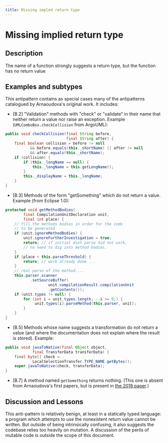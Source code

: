 ```yaml
---
title: Missing impled return type
---
```

# Missing implied return type

## Description

The name of a function strongly suggests a return type, but the function has no return value

## Examples and subtypes

This antipattern contains as special cases many of the antipatterns catalogued by Arnaoudova's original work. It includes:

* [B.2] "Validation" methods with "check" or "validate" in their name that neither return a value nor raise an exception. Example (`UMLComboBox.checkCollision` from ArgoUML):

```java
public void checkCollision(final String before,
                           final String after) {
    final boolean collision = before != null
           && before.equals(this._shortName) || after != null
           && after.equals(this._shortName);
    if (collision) {
        if (this._longName == null) {
            this._longName = this.getLongName();
        }
        this._displayName = this._longName;
    }
}
```

* [B.3] Methods of the form "getSomething" which do not return a value. Example (from Eclipse 1.0):

```java
protected void getMethodBodies(
        final CompilationUnitDeclaration unit,
        final int place) {
    // fill the methods bodies in order for the code
    // to be generated
    if (unit.ignoreMethodBodies) {
        unit.ignoreFurtherInvestigation = true;
        return; // if initial diet parse did not work,
        // no need to dig into method bodies.
    }
    if (place < this.parseThreshold) {
        return; // work already done ...
    }
    // real parse of the method....
    this.parser.scanner
           .setSourceBuffer(
                   unit.compilationResult.compilationUnit
                   .getContents());
    if (unit.types != null) {
        for (int i = unit.types.length; --i >= 0;) {
             unit.types[i].parseMethod(this.parser, unit);
        }
    }
}
```

* [B.5] Methods whose name suggests a transformation do not return a value (and where the documentation does not explain where the result is stored). Example:

```java
public void javaToNative(final Object object,
            final TransferData transferData) {
    final byte[] check =
            LocalSelectionTransfer.TYPE_NAME.getBytes();
    super.javaToNative(check, transferData);
}
```


* [B.7] A method named `getSomething` returns nothing. (This one is absent from Arnaoudova's first papers, but is present in [the 2018 paper](http://veneraarnaoudova.ca/wp-content/uploads/2018/03/2018-ICPC-Effect-lexicon-cognitive-load.pdf).)

## Discussion and Lessons

This anti-pattern is relatively benign, at least in a statically typed language: a program which attempts to use the nonexistent return value cannot be written. But outside of being intrinsically confusing, it also suggests the codebase relies too heavily on mutation. A discussion of the perils of mutable code is outside the scope of this document.
